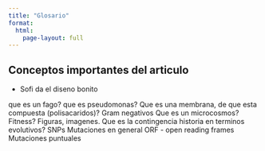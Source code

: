 ---
title: "Glosario"
format: 
  html:
    page-layout: full 
---

## Conceptos importantes del articulo

- Sofi da el diseno bonito

que es un fago?
que es pseudomonas?
Que es una membrana, de que esta compuesta (polisacaridos)? Gram negativos
Que es un microcosmos?
Fitness?
Figuras, imagenes. 
Que es la contingencia historia en terminos evolutivos?
SNPs
Mutaciones en general
ORF - open reading frames
Mutaciones puntuales






